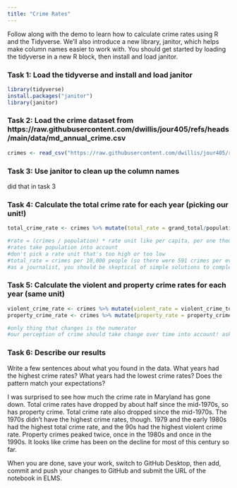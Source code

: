 ```yaml
---
title: "Crime Rates"
---
```


Follow along with the demo to learn how to calculate crime rates using R and the Tidyverse. We'll also introduce a new library, janitor, which helps make column names easier to work with. You should get started by loading the tidyverse in a new R block, then install and load janitor.

### Task 1: Load the tidyverse and install and load janitor

```r
library(tidyverse)
install.packages("janitor")
library(janitor)
```


### Task 2: Load the crime dataset from https://raw.githubusercontent.com/dwillis/jour405/refs/heads/main/data/md_annual_crime.csv

```r
crimes <- read_csv("https://raw.githubusercontent.com/dwillis/jour405/refs/heads/main/data/md_annual_crime.csv") %>% clean_names()
```


### Task 3: Use janitor to clean up the column names

did that in task 3

### Task 4: Calculate the total crime rate for each year (picking our unit!)

```r
total_crime_rate <- crimes %>% mutate(total_rate = grand_total/population * 10000)

#rate = (crimes / population) * rate unit like per capita, per one thousand, etc
#rates take population into account
#don't pick a rate unit that's too high or too low
#total_rate = crimes per 10,000 people (so there were 591 crimes per every 10K people in 1975, but 203 per 10k in 2020. Way safer than it used to be, like the rest of the USA)
#as a journalist, you should be skeptical of simple solutions to complex problems. 
```


### Task 5: Calculate the violent and property crime rates for each year (same unit)
```r
violent_crime_rate <- crimes %>% mutate(violent_rate = violent_crime_total/population * 10000)
property_crime_rate <- crimes %>% mutate(property_rate = property_crime_total/population * 10000)

#only thing that changes is the numerator
#our perception of crime should take change over time into account! ask what caused this change over time. bad reporting processes? other factors? 


```




### Task 6: Describe our results

Write a few sentences about what you found in the data. What years had the highest crime rates? What years had the lowest crime rates? Does the pattern match your expectations?

I was surprised to see how much the crime rate in Maryland has gone down. Total crime rates have dropped by about half since the mid-1970s, so has property crime. Total crime rate also dropped since the mid-1970s. The 1970s didn't have the highest crime rates, though. 1979 and the early 1980s had the highest total crime rate, and the 90s had the highest violent crime rate. Property crimes peaked twice, once in the 1980s and once in the 1990s. It looks like crime has been on the decline for most of this century so far. 



When you are done, save your work, switch to GitHub Desktop, then add, commit and push your changes to GitHub and submit the URL of the notebook in ELMS.


